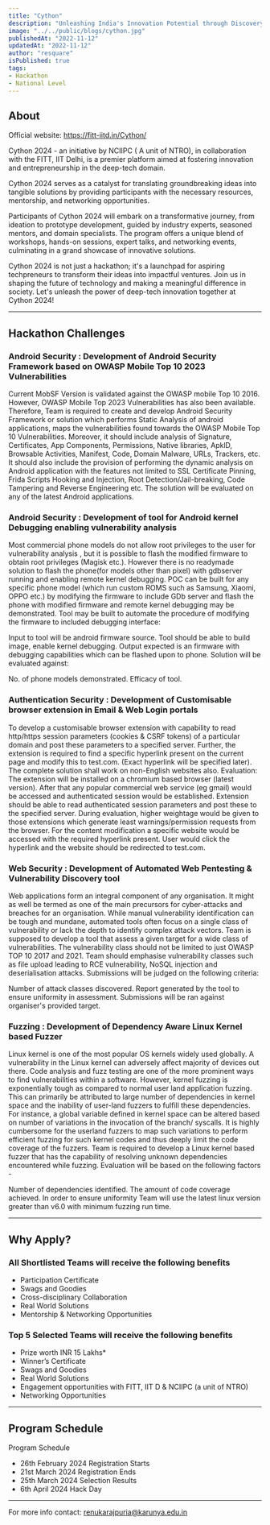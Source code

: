 ```yaml
---
title: "Cython"
description: "Unleashing India's Innovation Potential through Discovery, Nurturing, and Acceleration of Deep-Tech Innovations"
image: "../../public/blogs/cython.jpg"
publishedAt: "2022-11-12"
updatedAt: "2022-11-12"
author: "resquare"
isPublished: true
tags:
- Hackathon
- National Level
---
```


## About

Official website: https://fitt-iitd.in/Cython/

Cython 2024 - an initiative by NCIIPC ( A unit of NTRO), in collaboration with the FITT, IIT Delhi, is a premier platform aimed at fostering innovation and entrepreneurship in the deep-tech domain.

Cython 2024 serves as a catalyst for translating groundbreaking ideas into tangible solutions by providing participants with the necessary resources, mentorship, and networking opportunities.

Participants of Cython 2024 will embark on a transformative journey, from ideation to prototype development, guided by industry experts, seasoned mentors, and domain specialists. The program offers a unique blend of workshops, hands-on sessions, expert talks, and networking events, culminating in a grand showcase of innovative solutions.

Cython 2024 is not just a hackathon; it's a launchpad for aspiring techpreneurs to transform their ideas into impactful ventures. Join us in shaping the future of technology and making a meaningful difference in society. Let's unleash the power of deep-tech innovation together at Cython 2024!

---

## Hackathon Challenges

### Android Security : Development of Android Security Framework based on OWASP Mobile Top 10 2023 Vulnerabilities
Current MobSF Version is validated against the OWASP mobile Top 10 2016. However, OWASP Mobile Top 2023 Vulnerabilities has also been available. Therefore, Team is required to create and develop Android Security Framework or solution which performs Static Analysis of android applications, maps the vulnerabilities found towards the OWASP Mobile Top 10 Vulnerabilities. Moreover, it should include analysis of Signature, Certificates, App Components, Permissions, Native libraries, ApklD, Browsable Activities, Manifest, Code, Domain Malware, URLs, Trackers, etc. It should also include the provision of performing the dynamic analysis on Android application with the features not limited to SSL Certificate Pinning, Frida Scripts Hooking and Injection, Root Detection/Jail-breaking, Code Tampering and Reverse Engineering etc. The solution will be evaluated on any of the latest Android applications.

### Android Security : Development of tool for Android kernel Debugging enabling vulnerability analysis
Most commercial phone models do not allow root privileges to the user for vulnerability analysis , but it is possible to flash the modified firmware to obtain root privileges (Magisk etc.). However there is no readymade solution to flash the phone(for models other than pixel) with gdbserver running and enabling remote kernel debugging. POC can be built for any specific phone model (which run custom ROMS such as Samsung, Xiaomi, OPPO etc.) by modifying the firmware to include GDb server and flash the phone with modified firmware and remote kernel debugging may be demonstrated. Tool may be built to automate the procedure of modifying the firmware to included debugging interface:

Input to tool will be android firmware source. Tool should be able to build image, enable kernel debugging.
Output expected is an firmware with debugging capabilities which can be flashed upon to phone.
Solution will be evaluated against:

No. of phone models demonstrated.
Efficacy of tool.

### Authentication Security : Development of Customisable browser extension in Email & Web Login portals
To develop a customisable browser extension with capability to read http/https session parameters (cookies & CSRF tokens) of a particular domain and post these parameters to a specified server. Further, the extension is required to find a specific hyperlink present on the current page and modify this to test.com. (Exact hyperlink will be specified later). The complete solution shall work on non-English websites also. Evaluation: The extension will be installed on a chromium based browser (latest version). After that any popular commercial web service (eg gmail) would be accessed and authenticated session would be established. Extension should be able to read authenticated session parameters and post these to the specified server. During evaluation, higher weightage would be given to those extensions which generate least warnings/permission requests from the browser. For the content modification a specific website would be accessed with the required hyperlink present. User would click the hyperlink and the website should be redirected to test.com.

### Web Security : Development of Automated Web Pentesting & Vulnerability Discovery tool
Web applications form an integral component of any organisation. It might as well be termed as one of the main precursors for cyber-attacks and breaches for an organisation. While manual vulnerability identification can be tough and mundane, automated tools often focus on a single class of vulnerability or lack the depth to identify complex attack vectors. Team is supposed to develop a tool that assess a given target for a wide class of vulnerabilities. The vulnerability class should not be limited to just OWASP TOP 10 2017 and 2021. Team should emphasise vulnerability classes such as file upload leading to RCE vulnerability, NoSQL injection and deserialisation attacks. Submissions will be judged on the following criteria:

Number of attack classes discovered.
Report generated by the tool to ensure uniformity in assessment.
Submissions will be ran against organiser's provided target.


### Fuzzing : Development of Dependency Aware Linux Kernel based Fuzzer
Linux kernel is one of the most popular OS kernels widely used globally. A vulnerability in the Linux kernel can adversely affect majority of devices out there. Code analysis and fuzz testing are one of the more prominent ways to find vulnerabilities within a software. However, kernel fuzzing is exponentially tough as compared to normal user land application fuzzing. This can primarily be attributed to large number of dependencies in kernel space and the inability of user-land fuzzers to fulfill these dependencies. For instance, a global variable defined in kernel space can be altered based on number of variations in the invocation of the branch/ syscalls. It is highly cumbersome for the userland fuzzers to map such variations to perform efficient fuzzing for such kernel codes and thus deeply limit the code coverage of the fuzzers. Team is required to develop a Linux kernel based fuzzer that has the capability of resolving unknown dependencies encountered while fuzzing. Evaluation will be based on the following factors -

Number of dependencies identified.
The amount of code coverage achieved.
In order to ensure uniformity Team will use the latest linux version greater than v6.0 with minimum fuzzing run time.

---
## Why Apply?

### All Shortlisted Teams will receive the following benefits
- Participation Certificate
- Swags and Goodies
- Cross-disciplinary Collaboration
- Real World Solutions
- Mentorship & Networking Opportunities

### Top 5 Selected Teams will receive the following benefits
- Prize worth INR 15 Lakhs*
- Winner’s Certificate
- Swags and Goodies
- Real World Solutions
- Engagement opportunities with FITT, IIT D & NCIIPC (a unit of NTRO)
- Networking Opportunities

---

## Program Schedule
Program Schedule
- 26th February 2024 Registration Starts
- 21st March 2024 Registration Ends
- 25th March 2024 Selection Results
- 6th April 2024 Hack Day
---

For more info contact: renukarajpuria@karunya.edu.in
